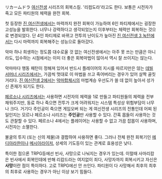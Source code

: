 リカームドラ
[[여신전생]] 시리즈의 회복스킬. '리컴도라'라고도 한다.
보통은 시전자가 죽고 모든 파티원의 체력을 완전 회복.

첫 등장한 [[진 여신전생]]에서는 마력까지 완전 회복이 가능하여 6인 파티제에서는 굉장한 고성능을 발휘한다. 너무나 강력하다고 생각되었는지 이후부터는 체력만 회복하는 것으로 변경되었다. 단 4인 파티제로 바뀌고 전투의 난이도가 높아진 [[진 여신전생 3 녹턴]]에서는 다시 마력까지 회복해주는 성능으로 돌아갔다.

악마 하나 희생하는 정도쯤 대수로울 것 없는 여신전생에서는 아주 못 쓰는 만큼은 아니라도, 입수하는 시점에서는 이미 더 좋은 회복마법이 많아서 역시 잘 쓰이지는 않는다. 

악마마다 행동 패턴이 정해져 있어서 반드시 플레이어의 지시를 따르지만은 않는 [[데빌 서머너 시리즈]]에서는, 가끔씩 멋대로 이 마법을 쓰고 죽어버리는 경우가 있어 살짝 골칫거리다. [[진 여신전생 2]]에서는 [[악마합체]]시의 마법계승 우선도가 쓸 데 없이 높아서 성가신 존재가 되기도 한다.

[[페르소나 시리즈]]에서는 사용하면 시전자의 체력을 1로 만들고 파티원들의 체력을 전부 채워주지만, 동료 하나 죽으면 전투가 크게 어려워지는 시스템 특성상 위험부담이 너무나 크다. 거기다 주인공이 죽으면 게임오버 되는 게 여신전생 시리즈의 전통인데 어찌 된 일인지는 모르나 페르소나 시리즈는 '''주인공'''만 사용할 수 있다. 간혹 몹들이 사용하는 것도 관찰할 수 있다. 페르소나 4에서는 플레이어는 사용할 수 없고 가끔 잡몹이 사용하며, 시전자는 소멸한다.

불굴의 투지 (또는 신의 제물)과 결합하여 사용하면 좋다. 그러나 전체 완전 회복기인 [[메디아라한]]이나 [[메시아라이저]], 상세의 기도등이 있는 관계로 효용성은 낮다.

특이한 점으론 TRPG등에선 빈사, 사망으로 나눠지는 경우가 있는데. 이럴때 사마리캄은 빈사에서 회복인데에 반해 리캄드라는 여지없이 죄다, 사망자까지 회복시키고 자신은 '''사망'''이란 점이 특이하다. 고로 TRPG에선 안 쓰인다. 파티원이 다 사망해서 최후의 최후의 최후로 사용하는 경우가 아닌 이상 보기 힘들다.
